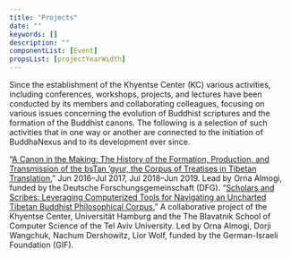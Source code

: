 ```yaml
---
title: "Projects"
date: ""
keywords: []
description: ""
componentList: [Event]
propsList: [projectYearWidth]
---
```


Since the establishment of the Khyentse Center (KC) various activities,
including conferences, workshops, projects, and lectures have been conducted by its members and collaborating colleagues,
focusing on various issues concerning the evolution of Buddhist scriptures and the formation of the Buddhist canons.
The following is a selection of such activities that in one way or another are connected to the initiation of BuddhaNexus
and to its development ever since.

<Event yearWidth={projectYearWidth} year="2016–2019">
“<a href="https://www.kc-tbts.uni-hamburg.de/research/projects.html" target="_blank" rel="noopener">A Canon in the Making: The History of the Formation, Production, and
Transmission of the bsTan ’gyur, the Corpus of Treatises in Tibetan
Translation.</a>” Jun
2016–Jul 2017, Jul 2018–Jun 2019. Lead by Orna Almogi, funded by the Deutsche
Forschungsgemeinschaft (DFG).

</Event>

<Event yearWidth={projectYearWidth} year="2015–2017">
  “<a href="
  https://www.kc-tbts.uni-hamburg.de/research/projects.html" target="_blank" rel="noopener">Scholars and Scribes: Leveraging Computerized Tools for Navigating an
  Uncharted Tibetan Buddhist Philosophical Corpus.</a>” A collaborative
  project of the Khyentse Center, Universität Hamburg and the The Blavatnik
  School of Computer Science of the Tel Aviv University. Led by Orna Almogi,
  Dorji Wangchuk, Nachum Dershowitz, Lior Wolf, funded by the German-Israeli
  Foundation (GIF).
</Event>
